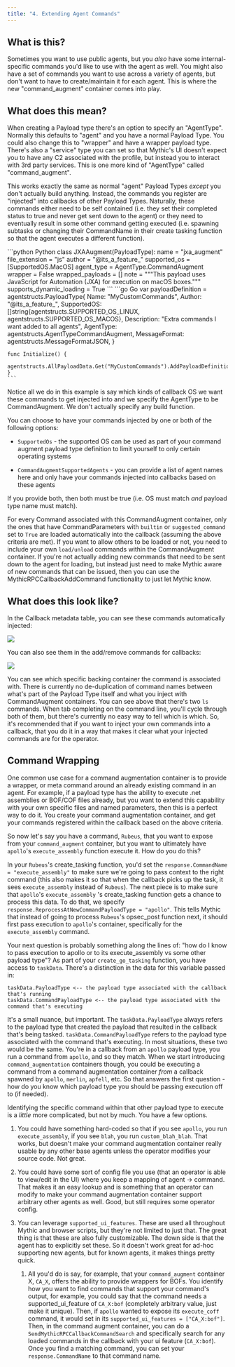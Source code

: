 ```yaml
---
title: "4. Extending Agent Commands"
---
```



## What is this?

Sometimes you want to use public agents, but you *also* have some internal-specific commands you'd like to use with the agent as well. You might also have a set of commands you want to use across a variety of agents, but don't want to have to create/maintain it for each agent. This is where the new "command\_augment" container comes into play.

## What does this mean?

When creating a Payload type there's an option to specify an "AgentType". Normally this defaults to "agent" and you have a normal Payload Type. You could also change this to "wrapper" and have a wrapper payload type. There's also a "service" type you can set so that Mythic's UI doesn't expect you to have any C2 associated with the profile, but instead you to interact with 3rd party services. This is one more kind of "AgentType" called "command\_augment".

This works exactly the same as normal "agent" Payload Types *except* you don't actually build anything. Instead, the commands you register are "injected" into callbacks of other Payload Types. Naturally, these commands either need to be self contained (i.e. they set their completed status to true and never get sent down to the agent) or they need to eventually result in some other command getting executed (i.e. spawning subtasks or changing their CommandName in their create tasking function so that the agent executes a different function).

<CodeGroup>
    ```python Python
    class JXAAugment(PayloadType):
        name = "jxa_augment"
        file_extension = "js"
        author = "@its_a_feature_"
        supported_os = [SupportedOS.MacOS]
        agent_type = AgentType.CommandAugment
        wrapper = False
        wrapped_payloads = []
        note = """This payload uses JavaScript for Automation (JXA) for execution on macOS boxes."""
        supports_dynamic_loading = True
    ```
    ```go Go
    var payloadDefinition = agentstructs.PayloadType{
        Name:          "MyCustomCommands",
        Author:        "@its_a_feature_",
        SupportedOS:   []string{agentstructs.SUPPORTED_OS_LINUX, agentstructs.SUPPORTED_OS_MACOS},
        Description:   "Extra commands I want added to all agents",
        AgentType:     agentstructs.AgentTypeCommandAugment,
        MessageFormat: agentstructs.MessageFormatJSON,
    }

    func Initialize() {
        agentstructs.AllPayloadData.Get("MyCustomCommands").AddPayloadDefinition(payloadDefinition)
    }
    ```
</CodeGroup>

Notice all we do in this example is say which kinds of callback OS we want these commands to get injected into and we specify the AgentType to be CommandAugment. We don't actually specify any build function.

You can choose to have your commands injected by one or both of the following options:

* `SupportedOs` - the supported OS can be used as part of your command augment payload type definition to limit yourself to only certain operating systems

* `CommandAugmentSupportedAgents` - you can provide a list of agent names here and only have your commands injected into callbacks based on these agents

If you provide both, then both must be true (i.e. OS must match *and* payload type name must match).

For every Command associated with this CommandAugment container, only the ones that have CommandParameters with `builtin` or `suggested_command` set to `True` are loaded automatically into the callback (assuming the above criteria are met). If you want to allow others to be loaded or not, you need to include your own `load/unload` commands within the CommandAugment container. If you're not actually adding new commands that need to be sent down to the agent for loading, but instead just need to make Mythic aware of new commands that can be issued, then you can use the MythicRPCCallbackAddCommand functionality to just let Mythic know.

## What does this look like?

In the Callback metadata table, you can see these commands automatically injected:

<Frame>
    <img src="../images/version-3.3/image-1-74.png"/>
</Frame>

You can also see them in the add/remove commands for callbacks:

<Frame>
    <img src="../images/version-3.3/image-1-75.png"/>
</Frame>

You can see which specific backing container the command is associated with. There is currently no de-duplication of command names between what's part of the Payload Type itself and what you inject with CommandAugment containers. You can see above that there's two `ls` commands. When tab completing on the command line, you'll cycle through both of them, but there's currently no easy way to tell which is which. So, it's recommended that if you want to inject your own commands into a callback, that you do it in a way that makes it clear what your injected commands are for the operator.

## Command Wrapping

One common use case for a command augmentation container is to provide a wrapper, or meta command around an already existing command in an agent. For example, if a payload type has the ability to execute .net assemblies or BOF/COF files already, but you want to extend this capability with your own specific files and named parameters, then this is a perfect way to do it. You create your command augmentation container, and get your commands registered within the callback based on the above criteria.

So now let's say you have a command, `Rubeus`, that you want to expose from your `command_augment` container, but you want to ultimately have `apollo`'s `execute_assembly` function execute it. How do you do this?

In your `Rubeus`'s create\_tasking function, you'd set the `response.CommandName = "execute_assembly"` to make sure we're going to pass context to the right command (this also makes it so that when the callback picks up the task, it sees `execute_assembly` instead of `Rubeus`). The next piece is to make sure that `apollo`'s `execute_assembly` 's create\_tasking function gets a chance to process this data. To do that, we specify `response.ReprocessAtNewCommandPayloadType = "apollo"`. This tells Mythic that instead of going to process `Rubeus`'s opsec\_post function next, it should first pass execution to `apollo`'s container, specifically for the `execute_assembly` command.

Your next question is probably something along the lines of: "how do I know to pass execution to apollo or to its execute\_assembly vs some other payload type"? As part of your `create_go_tasking` function, you have access to `taskData`. There's a distinction in the data for this variable passed in:

```
taskData.PayloadType <-- the payload type associated with the callback that's running
taskData.CommandPayloadType <-- the payload type associated with the command that's executing
```

It's a small nuance, but important. The `taskData.PayloadType` always refers to the payload type that created the payload that resulted in the callback that's being tasked. `taskData.CommandPayloadType` refers to the payload type associated with the command that's executing. In most situations, these two would be the same. You're in a callback from an `apollo` payload type, you run a command from `apollo`, and so they match. When we start introducing `command_augmentation` containers though, you could be executing a command from a command augmentation container *from* a callback spawned by `apollo`, `merlin`, `apfell`, etc. So that answers the first question - how do you know which payload type you should be passing execution off to (if needed).

Identifying the specific command within that other payload type to execute is a *little* more complicated, but not by much. You have a few options.

1. You could have something hard-coded so that if you see `apollo`, you run `execute_assembly`, if you see `blah`, you run `custom_blah_blah`. That works, but doesn't make your command augmentation container really usable by any other base agents unless the operator modifies your source code. Not great.

2. You could have some sort of config file you use (that an operator is able to view/edit in the UI) where you keep a mapping of agent -> command. That makes it an easy lookup and is something that an operator can modify to make your command augmentation container support arbitrary other agents as well. Good, but still requires some operator config.

3. You can leverage `supported_ui_features`. These are used all throughout Mythic and browser scripts, but they're not limited to just that. The great thing is that these are also fully customizable. The down side is that the agent has to explicitly set these. So it doesn't work great for ad-hoc supporting new agents, but for known agents, it makes things pretty quick.

   1. All you'd do is say, for example, that your `command_augment` container X, `CA_X`, offers the ability to provide wrappers for BOFs. You identify how you want to find commands that support your command's output, for example, you could say that the command needs a supported\_ui\_feature of `CA_X:bof` (completely arbitrary value, just make it unique). Then, if `apollo` wanted to expose its `execute_coff` command, it would set in its `supported_ui_features = ["CA_X:bof"]`. Then, in the command augment container, you can do a `SendMythicRPCCallbackCommandSearch` and specifically search for any loaded commands in the callback with your ui feature (`CA_X:bof`). Once you find a matching command, you can set your `response.CommandName` to that command name.
